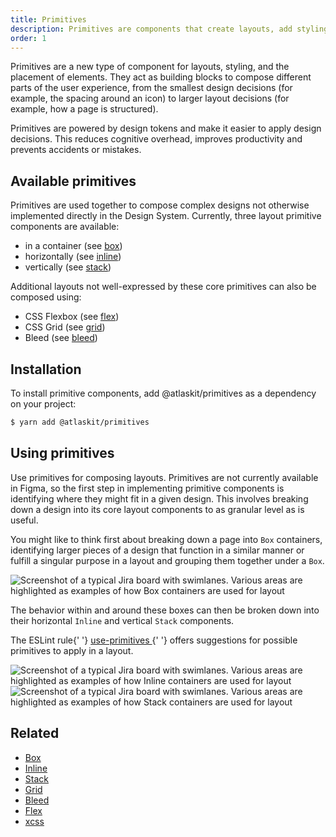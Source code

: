 ```yaml
---
title: Primitives
description: Primitives are components that create layouts, add styling, make up other components.
order: 1
---
```





<CodeDocsHeader
  name="@atlaskit/primitives"
  repository="https://bitbucket.org/atlassian/atlassian-frontend-mirror"
  directoryName="primitives"
/>

Primitives are a new type of component for layouts, styling, and the placement of elements.
They act as building blocks to compose different parts of the user experience,
from the smallest design decisions (for example, the spacing around an icon) to larger layout decisions (for example, how a page is structured).

Primitives are powered by design tokens and make it easier to apply design decisions. This reduces cognitive overhead, improves productivity and prevents accidents or mistakes.

## Available primitives

Primitives are used together to compose complex designs not otherwise implemented directly in the Design System.
Currently, three layout primitive components are available:

- in a container (see [box](/components/primitives/box))
- horizontally (see [inline](/components/primitives/inline))
- vertically (see [stack](/components/primitives/stack))

Additional layouts not well-expressed by these core primitives can also be composed using:

- CSS Flexbox (see [flex](/components/primitives/flex))
- CSS Grid (see [grid](/components/primitives/grid))
- Bleed (see [bleed](/components/primitives/bleed))

## Installation

To install primitive components, add @atlaskit/primitives as a dependency on your project:

```bash
$ yarn add @atlaskit/primitives
```

## Using primitives

Use primitives for composing layouts.
Primitives are not currently available in Figma, so the first step in implementing primitive components is identifying where they might fit in a given design.
This involves breaking down a design into its core layout components to as granular level as is useful.

You might like to think first about breaking down a page into `Box` containers,
identifying larger pieces of a design that function in a similar manner or fulfill a singular purpose
in a layout and grouping them together under a `Box`.

<Image
  src={boxUsageExample}
  alt="Screenshot of a typical Jira board with swimlanes. Various areas are highlighted as examples of how Box containers are used for layout"
/>

The behavior within and around these boxes can then be broken down into their horizontal `Inline` and vertical `Stack` components.

<SectionMessage>
  The ESLint rule{' '}
  <a href="/components/eslint-plugin-design-system/use-primitives">
    use-primitives
  </a>{' '}
  offers suggestions for possible primitives to apply in a layout.
</SectionMessage>

<Image
  src={inlineUsageExample}
  alt="Screenshot of a typical Jira board with swimlanes. Various areas are highlighted as examples of how Inline containers are used for layout"
/>
<Image
  src={stackUsageExample}
  alt="Screenshot of a typical Jira board with swimlanes. Various areas are highlighted as examples of how Stack containers are used for layout"
/>

## Related

- [Box](/components/primitives/box/usage)
- [Inline](/components/primitives/inline/usage)
- [Stack](/components/primitives/stack/usage)
- [Grid](/components/primitives/grid/examples)
- [Bleed](/components/primitives/bleed/examples)
- [Flex](/components/primitives/flex/examples)
- [xcss](/components/primitives/xcss/usage)
